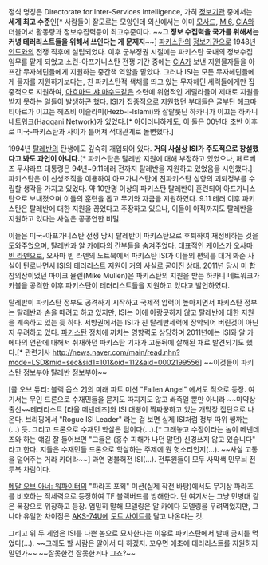 정식 명칭은 Directorate for Inter-Services Intelligence,  가히 [[정보기관]] 중에서는 '''세계 최고 수준'''인[* 사람들이 잘모르는 모양인데 외신에서는 이미 [[모사드]], [[MI6]], [[CIA]]와 더불어서 활동량과 정보수집력등이 최고수준이다. ~~'''그 정보 수집력을 국가를 위해서는 커녕 테러리스트들을 위해서 쓰인다는 게 문제지'''~~] [[파키스탄]]의 [[정보기관]]으로 1948년 [[인도]]와의 전쟁 직후에 설립되었다. 이후 군부정권 시절에는 파키스탄 국내의 정보수집 임무를 맡게 되었고 소련-아프가니스탄 전쟁 기간 중에는 [[CIA]]가 보낸 지원물자들을 아프간 무자헤딘들에게 지원하는 중간책 역할을 맡았다. 그러나 ISI는 모든 무자헤딘들에게 물자를 지원하기보다는, 친 파키스탄적 색채를 띄고 있는 무자헤딘 세력들에게만 집중적으로 지원하여, [[아흐마드 샤 마수드]]같은 소련에 위협적인 게릴라들이 제대로 지원을 받지 못하는 일들이 발생하곤 했다. ISI가 집중적으로 지원했던 부대들은 굴부딘 헤크마티아르가 이끄는 헤즈비 이슬라미(Hezb-i-Islami)와 잘랄룻딘 하카니가 이끄는 하카니 네트워크(Haqqani Network)가 있었다.[* 아이러니하게도, 이 둘은 00년대 초반 이후로 미국-파키스탄과 사이가 틀어져 적대관계로 돌변했다.]

1994년 [[탈레반]]의 탄생에도 깊숙히 개입되어 있다. '''거의 사실상 ISI가 주도적으로 창설했다고 봐도 과언이 아니다.'''[* 파키스탄은 탈레반 지원에 대해 부정하고 있었으나, 페르베즈 무샤라프 대통령은 94년~9.11테러 전까지 탈레반을 지원하고 있었음을 시인했다.] 파키스탄은 이 신생조직을 이용하여 아프가니스탄에 친파키스탄 성향의 괴뢰정부를 수립할 생각을 가지고 있었다. 약 10만명 이상의 파키스탄 탈레반이 훈련되어 아프가니스탄으로 보내졌으며 이들의 훈련을 돕고 무기와 자금을 지원하였다. 9.11 테러 이후 파키스탄은 탈레반에 대한 지원을 끊었다고 주장하고 있으나, 이들이 아직까지도 탈레반을 지원하고 있다는 사실은 공공연한 비밀. 

이들은 미국-아프가니스탄 전쟁 당시 탈레반이 파키스탄으로 후퇴하여 재정비하는 것을 도와주었으며, 탈레반과 알 카에다의 간부들을 숨겨주었다. 대표적인 케이스가 [[오사마 빈 라덴]]으로, 오사마 빈 라덴의 노트북에서 파키스탄 ISI가 이들의 편의를 대거 봐준 사실이 탄로나면서 ISI의 테러리스트 지원이 거의 사실로 굳어진 상태. 2011년 당시 미 합참의장이었던 마이크 뮬렌(Mike Mullen)은 파키스탄의 지원을 받는 하카니 네트워크가 카불을 공격한 이후 파키스탄이 테러리스트들을 지원하고 있다고 발언하였다.

탈레반이 파키스탄 정부도 공격하기 시작하고 국제적 압력이 높아지면서 파키스탄 정부는 탈레반과 손을 떼려고 하고 있지만, ISI는 이에 아랑곳하지 않고 탈레반에 대한 지원을 계속하고 있는 듯 하다. 서방권에서는 ISI가 친 탈레반세력에 장악되어 버린것이 아닌지 우려하고 있다. [[파키스탄]] 정치에 끼치는 영향력도 상당하며 2011년에는 ISI와 알 카에다의 연관에 대해서 취재하던 파키스탄 기자가 고문뒤에 살해된 채로 발견되기도 했다.[* 관련기사 http://news.naver.com/main/read.nhn?mode=LSD&mid=sec&sid1=101&oid=112&aid=0002199556] ~~이것들이 파키스탄 정보부야 탈레반 정보부야~~

[콜 오브 듀티: 블랙 옵스 2]의 미래 파트 미션 "Fallen Angel" 에서도 적으로 등장. 여기서는 무인 드론으로 수재민들을 묻지도 따지지도 않고 쏴죽일 뿐만 아니라 ~~마약상 출신~~테러리스트 [라울 메넨데즈]와 ISI 대빵이 짝짜꿍하고 있는 개막장 집단으로 나온다. 브리핑에서 "Rogue ISI Leader" 라는 걸 보면 실제 ISI처럼 정부 따위 쌩까는(...) 듯. 그리고 드론으로 수재민 학살은 덤이다(...).[* 그래놓고 수장이라는 놈이 메넨데즈와 하는 얘길 잘 들어보면 "그들은 (홍수 피해가 나던 말던) 신경쓰지 않고 있습니다" 라고 한다. 지들은 수재민들 드론으로 학살하는 주제에 뭔 헛소리인지(...). ~~사실 고통을 덜어주는 거라 카더라~~] 과연 명불허전 ISI(...). 전투원들이 모두 사막색 민무늬 전투복 차림이다.

[[메달 오브 아너: 워파이터]]의 "파라즈 포획" 미션(실제 작전 바탕)에서도 무기상 파라즈를 비호하는 적세력으로 등장하여 TF 블랙버드를 방해한다. 단 여기서는 그냥 민병대 같은 복장으로 위장하고 등장. 엄밀히 말해 모델링은 알 카에다 모델링을 우려먹었지만, 그나마 유일한 차이점은 [[AKS-74U]]에 [[도트 사이트]]를 달고 나온다는 것. 

그리고 위 두 게임은 ISI를 나쁜 놈으로 묘사한다는 이유로 파키스탄에서 발매 금지를 먹었다(...). ~~그래도 할 사람은 알아서 다 하겠지. 꼬우면 애초에 테러리스트를 지원하지 말던가~~ ~~잘못한건 잘못한거다 그죠?~~

